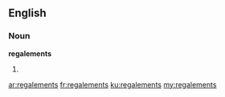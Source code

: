 ==English==

===Noun===
'''regalements'''

# {{plural of|[[regalement]]}}

[[ar:regalements]]
[[fr:regalements]]
[[ku:regalements]]
[[my:regalements]]